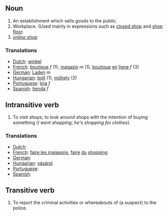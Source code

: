 ==Noun==
#An establishment which sells goods to the public.
#Workplace.  (Used mainly in expressions such as [[closed shop]] and [[shop floor]].
#''[[online shop]]''

===Translations===
*[[Dutch]]: [[winkel]]
*[[French]]: [[boutique]] ''f'' (1), [[magasin]] ''m'' (1), [[boutique]] [[en]] [[ligne]] ''f'' (3)
*[[German]]: [[Laden]] ''m''
*[[Hungarian]]: [[bolt]] (1), [[műhely]] (2)
*[[Portuguese]]: [[loja]] ''f''
*[[Spanish]]: [[tienda]] ''f''

==Intransitive verb==
#To visit shops; to look around shops with the intention of buying something (''I went shopping''; ''he's shopping for clothes'').

===Translations===
*[[Dutch]]: [[]]
*[[French]]: [[faire les magasins]], [[faire]] [[du]] [[shopping]]
*[[German]]: [[]]
*[[Hungarian]]: [[vásárol]]
*[[Portuguese]]: [[]]
*[[Spanish]]: [[]]

==Transitive verb==
#To report the criminal activities or whereabouts of (a suspect) to the police.